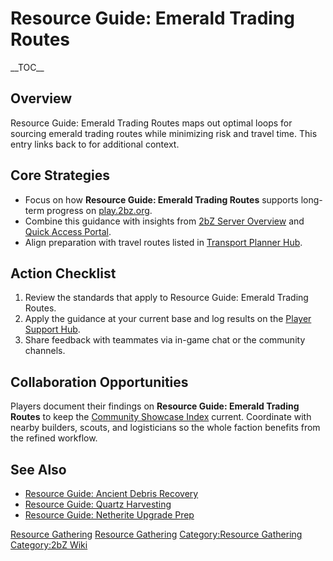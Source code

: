 {{Short description|Resource Guide: Emerald Trading Routes maps out optimal loops for sourcing emerald trading routes while minimizing risk and travel time}}
= Resource Guide: Emerald Trading Routes =
{{2bZ Navbox}}
__TOC__

== Overview ==
Resource Guide: Emerald Trading Routes maps out optimal loops for sourcing emerald trading
routes while minimizing risk and travel time. This entry links back to [[Category:Resource
Gathering|Resource Gathering]] for additional context.

== Core Strategies ==
* Focus on how '''Resource Guide: Emerald Trading Routes''' supports long-term progress on [[play.2bz.org]].
* Combine this guidance with insights from [[2bZ Server Overview]] and [[Quick Access Portal]].
* Align preparation with travel routes listed in [[Transport Planner Hub]].

== Action Checklist ==
# Review the [[Category:Resource Gathering|Resource Gathering]] standards that apply to Resource Guide: Emerald Trading Routes.
# Apply the guidance at your current base and log results on the [[Player Support Hub]].
# Share feedback with teammates via in-game chat or the community channels.

== Collaboration Opportunities ==
Players document their findings on '''Resource Guide: Emerald Trading Routes''' to keep
the [[Community Showcase Index]] current. Coordinate with nearby builders, scouts, and
logisticians so the whole faction benefits from the refined workflow.

== See Also ==
* [[Resource Guide: Ancient Debris Recovery]]
* [[Resource Guide: Quartz Harvesting]]
* [[Resource Guide: Netherite Upgrade Prep]]

[[Category:Resource Gathering]]
[[Category:2bZ Wiki]]
